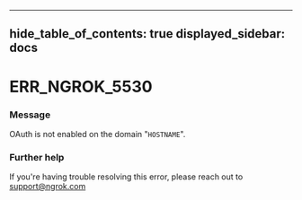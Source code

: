 

---
hide_table_of_contents: true
displayed_sidebar: docs
---


# ERR_NGROK_5530

### Message
OAuth is not enabled on the domain "`HOSTNAME`".

<ErrorDetails error="err_ngrok_5530" />



### Further help
If you're having trouble resolving this error, please reach out to [support@ngrok.com](mailto:support@ngrok.com?subject=Help%20with%20ERR_NGROK_5530)

